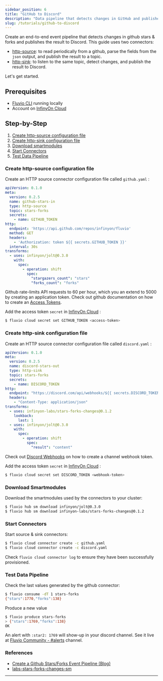 ```yaml
---
sidebar_position: 6
title: "GitHub to Discord"
description: "Data pipeline that detects changes in GitHub and publishes them as events to Discord."
slug: /tutorials/github-to-discord
---
```


Create an end-to-end event pipeline that detects changes in github stars & forks and publishes the result to Discord. This guide uses two connectors:

* [http-source]: to read periodically from a github, parse the fields from the `json` output, and publish the result to a topic.
* [http-sink]: to listen to the same topic, detect changes, and publish the result to Discord.

Let's get started.

## Prerequisites

* [Fluvio CLI] running locally
* Account on [InfinyOn Cloud]

## Step-by-Step

1. [Create http-source configuration file](#create-http-source-configuration-file)
2. [Create http-sink configuration file](#create-http-sink-configuration-file)
3. [Download smartmodules](#download-smartmodules)
4. [Start Connectors](#start-connectors)
5. [Test Data Pipeline](#test-data-pipeline)

### Create http-source configuration file

Create an HTTP source connector configuration file called `github.yaml` :


```yaml
apiVersion: 0.1.0
meta:
  version: 0.2.5
  name: github-stars-in
  type: http-source
  topic: stars-forks
  secrets:
    - name: GITHUB_TOKEN
http:
  endpoint: 'https://api.github.com/repos/infinyon/fluvio'
  method: GET
  headers:
    - 'Authorization: token ${{ secrets.GITHUB_TOKEN }}'
  interval: 30s
transforms:
  - uses: infinyon/jolt@0.3.0
    with:
      spec:
        - operation: shift
          spec:
            "stargazers_count": "stars"
            "forks_count": "forks"
```

Github rate-limits API requests to 60 per hour, which you an extend to 5000 by creating an application token. Check out github documentation on how to create an [Access Tokens].

Add the access token `secret` in [InfinyOn Cloud] :


```bash
$ fluvio cloud secret set GITHUB_TOKEN <access-token>
```

### Create http-sink configuration file

Create an HTTP source connector configuration file called `discord.yaml` :


```yaml
apiVersion: 0.1.0
meta:
  version: 0.2.5
  name: discord-stars-out
  type: http-sink
  topic: stars-forks
  secrets:
    - name: DISCORD_TOKEN
http:
  endpoint: "https://discord.com/api/webhooks/${{ secrets.DISCORD_TOKEN }}"
  headers:
    - "Content-Type: application/json"
transforms:
  - uses: infinyon-labs/stars-forks-changes@0.1.2
    lookback:
      last: 1
  - uses: infinyon/jolt@0.3.0
    with:
      spec:
        - operation: shift
          spec:
            "result": "content"
```

Check out [Discord Webhooks] on how to create a channel webhook token.

Add the access token `secret` in [InfinyOn Cloud] :


```bash
$ fluvio cloud secret set DISCORD_TOKEN <webhook-token>
```

### Download Smartmodules

Download the smartmodules used by the connectors to your cluster:


```bash
$ fluvio hub sm download infinyon/jolt@0.3.0
$ fluvio hub sm download infinyon-labs/stars-forks-changes@0.1.2
```


### Start Connectors

Start source & sink connectors:


```bash
$ fluvio cloud connector create -c github.yaml
$ fluvio cloud connector create -c discord.yaml
```

Check `fluvio cloud connector log` to ensure they have been successfully provisioned.

### Test Data Pipeline

Check the last values generated by the github connector:


```bash
$ fluvio consume -dT 1 stars-forks
{"stars":1770,"forks":138}
```

Produce a new value


```bash
$ fluvio produce stars-forks
> {"stars":1769,"forks":138}
OK
```

An alert with `:star2: 1769` will show-up in your discord channel. See it live at [Fluvio Community - #alerts] channel.


### References

* [Create a Github Stars/Forks Event Pipeline (Blog)]
* [labs-stars-forks-changes-sm](https://github.com/infinyon/labs-stars-forks-changes-sm)


---

[Fluvio CLI]: https://www.fluvio.io/download
[InfinyOn Cloud]: https://infinyon.cloud/signup
[http-sink]: https://github.com/infinyon/http-sink-connector
[http-source]: https://github.com/infinyon/http-source-connector
[Access Tokens]: https://docs.github.com/en/authentication/keeping-your-account-and-data-secure/creating-a-personal-access-token
[Discord Webhooks]: https://support.discord.com/hc/en-us/articles/228383668-Intro-to-Webhooks
[Create a Github Stars/Forks Event Pipeline (Blog)]: https://infinyon.com/blog/2023/07/github-stars-to-slack/
[Fluvio Community - #alerts]: https://discord.com/channels/695712741381636168/961802307727683644
